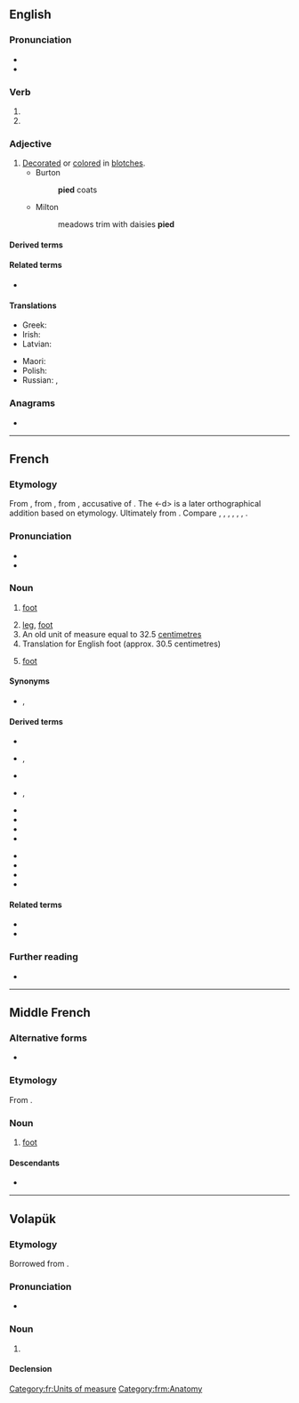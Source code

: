==English==

===Pronunciation===
* {{IPA|/paɪd/|lang=en}}
* {{rhymes|aɪd|lang=en}}

===Verb===
{{head|en|verb form}}

# {{en-past of|pi}}
# {{en-past of|pie}}

===Adjective===
{{en-adj}}

# [[decorate|Decorated]] or [[color]]ed in [[blotch]]es.
#* Burton
#*: '''pied''' coats
#* Milton
#*: meadows trim with daisies '''pied'''

====Derived terms====
{{der3|pied antelope|pied-billed grebe|pied finch|pied flycatcher|Pied Piper|lang=en}}

====Related terms====
* {{l|en|piebald}}

====Translations====
{{trans-top|decorated or colored in blotches}}
* Greek: {{t+|el|παρδαλός|m}}
* Irish: {{t|ga|alabhreac}}
* Latvian: {{t|lv|raibs}}
{{trans-mid}}
* Maori: {{t|mi|ōpure}}
* Polish: {{t+|pl|pstry|m}}
* Russian: {{t+|ru|пёстрый|m}}, {{t+|ru|разноцве́тный|m}}
{{trans-bottom}}

===Anagrams===
* {{anagrams|en|Diep|Pedi|pedi|pide}}

----

==French==

===Etymology===
From {{inh|fr|frm|pied}}, from {{inh|fr|fro|pié}}, from {{inh|fr|la|pedem}}, accusative of {{m|la|pes}}. The <-d> is a later orthographical addition based on etymology. Ultimately from {{inh|fr|ine-pro|*pṓds}}. Compare {{cog|ca|peu}}, {{cog|it|piede}}, {{cog|lv|pēda}}, {{cog|lt|pėda}}, {{cog|pt|pé}}, {{cog|sc|pei}}, {{cog|es|pie}}.

===Pronunciation===
* {{fr-IPA}}
* {{audio|Fr-pied.ogg|audio|lang=fr}}

===Noun===
{{fr-noun|m}}

# {{lb|fr|anatomy}} [[foot]]
# [[leg]], [[foot]] {{gloss|projection on the bottom of a piece of equipment to support it}}
# An old unit of measure equal to 32.5 [[centimetre]]s
# Translation for English foot (approx. 30.5 centimetres)
# {{lb|fr|poetry}} [[foot]]

====Synonyms====
* {{sense|organ}} {{qualifier|slang}} {{l|fr|panard}}, {{qualifier|informal}} {{l|fr|peton}}

====Derived terms====
{{der-top3}}
* {{l|fr|à pied}}
* {{l|fr|bête comme ses pieds}}, {{l|fr|con comme ses pieds}}
* {{l|fr|casse-pieds}}
* {{l|fr|c'est le pied}}, {{l|fr|c'est pas le pied}}
{{der-mid3}}
* {{l|fr|coup de pied}}
* {{l|fr|pied-à-terre}}
* {{l|fr|pied-bot}}
* {{l|fr|pied-de-biche}}
{{der-mid3}}
* {{l|fr|pied de nez}}
* {{l|fr|pied plat}}
* {{l|fr|plain-pied}}
* {{l|fr|prendre son pied}}
{{der-bottom}}

====Related terms====
* {{l|fr|piétiner}}
* {{l|fr|piéton}}

===Further reading===
* {{R:TLFi}}

[[Category:fr:Units of measure]]

----

==Middle French==

===Alternative forms===
* {{alter|frm|pié}}

===Etymology===
From {{inh|frm|fro|pié}}.

===Noun===
{{frm-noun|m}}

# [[foot]]

====Descendants====
* {{desc|fr|pied}}

[[Category:frm:Anatomy]]

----

==Volapük==

===Etymology===
Borrowed from {{bor|vo|fr|pied}}.

===Pronunciation===
* {{IPA|lang=vo|/piˈed/}}

===Noun===
{{vo-noun}}

# {{lb|vo|unit of measure}} {{l|en|foot}}

====Declension====
{{vo-decl-noun}}